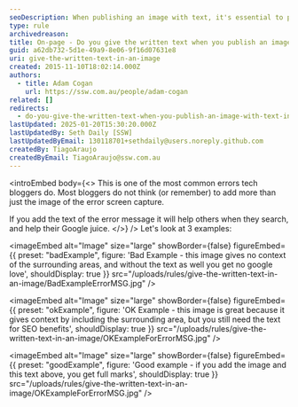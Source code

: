 ```yaml
---
seoDescription: When publishing an image with text, it's essential to provide the written text to help others and improve Google juice.
type: rule
archivedreason:
title: On-page - Do you give the written text when you publish an image with text in it?
guid: a62db732-5d1e-49a9-8e06-9f16d07631e8
uri: give-the-written-text-in-an-image
created: 2015-11-10T18:02:14.000Z
authors:
  - title: Adam Cogan
    url: https://ssw.com.au/people/adam-cogan
related: []
redirects:
  - do-you-give-the-written-text-when-you-publish-an-image-with-text-in-it
lastUpdated: 2025-01-20T15:30:20.000Z
lastUpdatedBy: Seth Daily [SSW]
lastUpdatedByEmail: 130118701+sethdaily@users.noreply.github.com
createdBy: TiagoAraujo
createdByEmail: TiagoAraujo@ssw.com.au
---
```


<introEmbed
  body={<>
This is one of the most common errors tech bloggers do. Most bloggers do not think (or remember) to add more than just the image of the error screen capture.

If you add the text of the error message it will help others when they search, and help their Google juice.
  </>}
/>
Let's look at 3 examples:

<imageEmbed
  alt="Image"
  size="large"
  showBorder={false}
  figureEmbed={{
    preset: "badExample",
    figure: 'Bad Example - this image gives no context of the surrounding areas, and without the text as well you get no google love',
    shouldDisplay: true
  }}
  src="/uploads/rules/give-the-written-text-in-an-image/BadExampleErrorMSG.jpg"
/>

<imageEmbed
  alt="Image"
  size="large"
  showBorder={false}
  figureEmbed={{
    preset: "okExample",
    figure: 'OK Example - this image is great because it gives context by including the surrounding area, but you still need the text for SEO benefits',
    shouldDisplay: true
  }}
  src="/uploads/rules/give-the-written-text-in-an-image/OKExampleForErrorMSG.jpg"
/>

<imageEmbed
  alt="Image"
  size="large"
  showBorder={false}
  figureEmbed={{
    preset: "goodExample",
    figure: 'Good example - if you add the image and this text above, you get full marks',
    shouldDisplay: true
  }}
  src="/uploads/rules/give-the-written-text-in-an-image/OKExampleForErrorMSG.jpg"
/>
